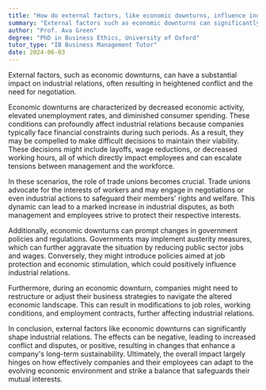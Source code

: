 ```yaml
---
title: "How do external factors, like economic downturns, influence industrial relations?"
summary: "External factors such as economic downturns can significantly impact industrial relations, often leading to increased conflict and negotiation."
author: "Prof. Ava Green"
degree: "PhD in Business Ethics, University of Oxford"
tutor_type: "IB Business Management Tutor"
date: 2024-06-03
---
```


External factors, such as economic downturns, can have a substantial impact on industrial relations, often resulting in heightened conflict and the need for negotiation.

Economic downturns are characterized by decreased economic activity, elevated unemployment rates, and diminished consumer spending. These conditions can profoundly affect industrial relations because companies typically face financial constraints during such periods. As a result, they may be compelled to make difficult decisions to maintain their viability. These decisions might include layoffs, wage reductions, or decreased working hours, all of which directly impact employees and can escalate tensions between management and the workforce.

In these scenarios, the role of trade unions becomes crucial. Trade unions advocate for the interests of workers and may engage in negotiations or even industrial actions to safeguard their members' rights and welfare. This dynamic can lead to a marked increase in industrial disputes, as both management and employees strive to protect their respective interests.

Additionally, economic downturns can prompt changes in government policies and regulations. Governments may implement austerity measures, which can further aggravate the situation by reducing public sector jobs and wages. Conversely, they might introduce policies aimed at job protection and economic stimulation, which could positively influence industrial relations.

Furthermore, during an economic downturn, companies might need to restructure or adjust their business strategies to navigate the altered economic landscape. This can result in modifications to job roles, working conditions, and employment contracts, further affecting industrial relations.

In conclusion, external factors like economic downturns can significantly shape industrial relations. The effects can be negative, leading to increased conflict and disputes, or positive, resulting in changes that enhance a company's long-term sustainability. Ultimately, the overall impact largely hinges on how effectively companies and their employees can adapt to the evolving economic environment and strike a balance that safeguards their mutual interests.
    